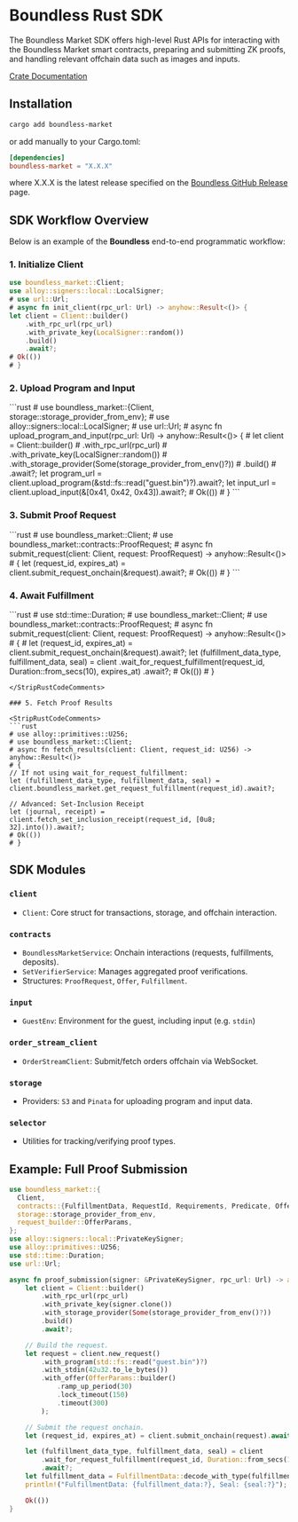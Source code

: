 
# Boundless Rust SDK

The Boundless Market SDK offers high-level Rust APIs for interacting with the Boundless Market smart contracts, preparing and submitting ZK proofs, and handling relevant offchain data such as images and inputs.

[Crate Documentation](https://docs.rs/boundless-market/latest/boundless_market/#boundless-market-sdk)

## Installation

```bash
cargo add boundless-market
```

or add manually to your Cargo.toml:

```toml
[dependencies]
boundless-market = "X.X.X"
```
where X.X.X is the latest release specified on the [Boundless GitHub Release](https://github.com/boundless-xyz/boundless/releases) page.

## SDK Workflow Overview

Below is an example of the **Boundless** end-to-end programmatic workflow:

### 1. Initialize Client

```rust
use boundless_market::Client;
use alloy::signers::local::LocalSigner;
# use url::Url;
# async fn init_client(rpc_url: Url) -> anyhow::Result<()> {
let client = Client::builder()
    .with_rpc_url(rpc_url)
    .with_private_key(LocalSigner::random())
    .build()
    .await?;
# Ok(())
# }
```

### 2. Upload Program and Input

<StripRustCodeComments>
```rust
# use boundless_market::{Client, storage::storage_provider_from_env};
# use alloy::signers::local::LocalSigner;
# use url::Url;
# async fn upload_program_and_input(rpc_url: Url) -> anyhow::Result<()> {
# let client = Client::builder()
#    .with_rpc_url(rpc_url)
#    .with_private_key(LocalSigner::random())
#    .with_storage_provider(Some(storage_provider_from_env()?))
#    .build()
#    .await?;
let program_url = client.upload_program(&std::fs::read("guest.bin")?).await?;
let input_url = client.upload_input(&[0x41, 0x42, 0x43]).await?;
# Ok(())
# }
```
</StripRustCodeComments>

### 3. Submit Proof Request

<StripRustCodeComments>
```rust
# use boundless_market::Client;
# use boundless_market::contracts::ProofRequest;
# async fn submit_request(client: Client, request: ProofRequest) -> anyhow::Result<()>
# {
let (request_id, expires_at) = client.submit_request_onchain(&request).await?;
# Ok(())
# }
```
</StripRustCodeComments>

### 4. Await Fulfillment

<StripRustCodeComments>
```rust
# use std::time::Duration;
# use boundless_market::Client;
# use boundless_market::contracts::ProofRequest;
# async fn submit_request(client: Client, request: ProofRequest) -> anyhow::Result<()>
# {
# let (request_id, expires_at) = client.submit_request_onchain(&request).await?;
let (fulfillment_data_type, fulfillment_data, seal) = client
    .wait_for_request_fulfillment(request_id, Duration::from_secs(10), expires_at)
    .await?;
# Ok(())
# }

```
</StripRustCodeComments>

### 5. Fetch Proof Results

<StripRustCodeComments>
```rust
# use alloy::primitives::U256;
# use boundless_market::Client;
# async fn fetch_results(client: Client, request_id: U256) -> anyhow::Result<()>
# {
// If not using wait_for_request_fulfillment:
let (fulfillment_data_type, fulfillment_data, seal) = client.boundless_market.get_request_fulfillment(request_id).await?;

// Advanced: Set-Inclusion Receipt
let (journal, receipt) = client.fetch_set_inclusion_receipt(request_id, [0u8; 32].into()).await?;
# Ok(())
# }
```
</StripRustCodeComments>

## SDK Modules

### `client`
- `Client`: Core struct for transactions, storage, and offchain interaction.

### `contracts`
- `BoundlessMarketService`: Onchain interactions (requests, fulfillments, deposits).
- `SetVerifierService`: Manages aggregated proof verifications.
- Structures: `ProofRequest`, `Offer`, `Fulfillment`.

### `input`
- `GuestEnv`: Environment for the guest, including input (e.g. `stdin`)

### `order_stream_client`
- `OrderStreamClient`: Submit/fetch orders offchain via WebSocket.

### `storage`
- Providers: `S3` and `Pinata` for uploading program and input data.

### `selector`
- Utilities for tracking/verifying proof types.

## Example: Full Proof Submission

```rust
use boundless_market::{
  Client,
  contracts::{FulfillmentData, RequestId, Requirements, Predicate, Offer},
  storage::storage_provider_from_env,
  request_builder::OfferParams,
};
use alloy::signers::local::PrivateKeySigner;
use alloy::primitives::U256;
use std::time::Duration;
use url::Url;

async fn proof_submission(signer: &PrivateKeySigner, rpc_url: Url) -> anyhow::Result<()> {
    let client = Client::builder()
        .with_rpc_url(rpc_url)
        .with_private_key(signer.clone())
        .with_storage_provider(Some(storage_provider_from_env()?))
        .build()
        .await?;

    // Build the request.
    let request = client.new_request()
        .with_program(std::fs::read("guest.bin")?)
        .with_stdin(42u32.to_le_bytes())
        .with_offer(OfferParams::builder()
            .ramp_up_period(30)
            .lock_timeout(150)
            .timeout(300)
        );

    // Submit the request onchain.
    let (request_id, expires_at) = client.submit_onchain(request).await?;

    let (fulfillment_data_type, fulfillment_data, seal) = client
        .wait_for_request_fulfillment(request_id, Duration::from_secs(10), expires_at)
        .await?;
    let fulfillment_data = FulfillmentData::decode_with_type(fulfillment_data_type, fulfillment_data)?;
    println!("FulfillmentData: {fulfillment_data:?}, Seal: {seal:?}");

    Ok(())
}
```

